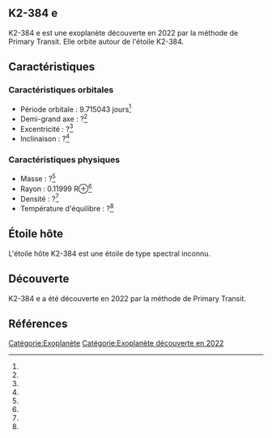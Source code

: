 == K2-384  e ==

{{Infobox Exoplanète
| nom = K2-384  e
| image = 
| légende = 
| étoile = K2-384
| constellation = 
| ascension_droite = 
| déclinaison = 
| distance = ?
| type_spectral = ?
| masse = ?<ref></ref>
| rayon = 0.11999 R⊕<ref></ref>
| densité = ?<ref></ref>
| gravité = ?<ref></ref>
| température = ?<ref></ref>
| période = 9.715043 j<ref></ref>
| demi_grand_axe = ?<ref></ref>
| excentricité = ?<ref></ref>
| inclinaison = ?<ref></ref>
| méthode_découverte = Primary Transit
| date_découverte = 2022
| statut = Confirmée
}}

K2-384  e est une exoplanète découverte en 2022 par la méthode de Primary Transit. Elle orbite autour de l'étoile K2-384.

== Caractéristiques ==

=== Caractéristiques orbitales ===
* Période orbitale : 9.715043 jours<ref></ref>
* Demi-grand axe : ?<ref></ref>
* Excentricité : ?<ref></ref>
* Inclinaison : ?<ref></ref>

=== Caractéristiques physiques ===
* Masse : ?<ref></ref>
* Rayon : 0.11999 R⊕<ref></ref>
* Densité : ?<ref></ref>
* Température d'équilibre : ?<ref></ref>

== Étoile hôte ==

{{Infobox Étoile
| nom = K2-384
| image = 
| légende = 
| constellation = 
| ascension_droite = 
| déclinaison = 
| distance = ?
| type_spectral = ?
| magnitude_absolue = 
| magnitude_apparente = 
| masse = ?<ref></ref>
| rayon = ?<ref></ref>
| température = ?<ref></ref>
| métallicité = ?<ref></ref>
| âge = ?<ref></ref>
}}

L'étoile hôte K2-384 est une étoile de type spectral inconnu.

== Découverte ==

K2-384  e a été découverte en 2022 par la méthode de Primary Transit.

== Références ==
<references />

[[Catégorie:Exoplanète]]
[[Catégorie:Exoplanète découverte en 2022]]
